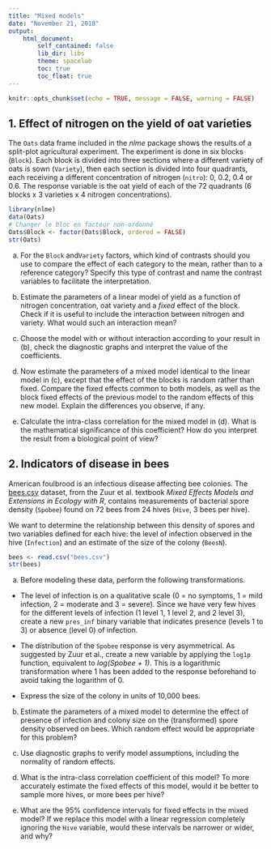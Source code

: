 ```yaml
---
title: "Mixed models"
date: "November 21, 2018"
output: 
    html_document:
        self_contained: false
        lib_dir: libs
        theme: spacelab
        toc: true
        toc_float: true
---
```


```r
knitr::opts_chunk$set(echo = TRUE, message = FALSE, warning = FALSE)
```


## 1. Effect of nitrogen on the yield of oat varieties

The `Oats` data frame included in the *nlme* package shows the results of a split-plot agricultural experiment. The experiment is done in six blocks (`Block`). Each block is divided into three sections where a different variety of oats is sown (`Variety`), then each section is divided into four quadrants, each receiving a different concentration of nitrogen (`nitro`): 0, 0.2, 0.4 or 0.6. The response variable is the oat yield of each of the 72 quadrants (6 blocks x 3 varieties x 4 nitrogen concentrations).

```r
library(nlme)
data(Oats)
# Changer le bloc en facteur non-ordonné
Oats$Block <- factor(Oats$Block, ordered = FALSE)
str(Oats)
```

(a) For the `Block` and` Variety` factors, which kind of contrasts should you use to compare the effect of each category to the mean, rather than to a reference category? Specify this type of contrast and name the contrast variables to facilitate the interpretation.

(b) Estimate the parameters of a linear model of yield as a function of nitrogen concentration, oat variety and a *fixed* effect of the block. Check if it is useful to include the interaction between nitrogen and variety. What would such an interaction mean?

(c) Choose the model with or without interaction according to your result in (b), check the diagnostic graphs and interpret the value of the coefficients.

(d) Now estimate the parameters of a mixed model identical to the linear model in (c), except that the effect of the blocks is random rather than fixed. Compare the fixed effects common to both models, as well as the block fixed effects of the previous model to the random effects of this new model. Explain the differences you observe, if any.

(e) Calculate the intra-class correlation for the mixed model in (d). What is the mathematical significance of this coefficient? How do you interpret the result from a biological point of view?


## 2. Indicators of disease in bees

American foulbrood is an infectious disease affecting bee colonies. The [bees.csv](bees.csv) dataset, from the Zuur et al. textbook *Mixed Effects Models and Extensions in Ecology with R*, contains measurements of bacterial spore density (`Spobee`) found on 72 bees from 24 hives (`Hive`, 3 bees per hive).

We want to determine the relationship between this density of spores and two variables defined for each hive: the level of infection observed in the hive (`Infection`) and an estimate of the size of the colony (`BeesN`).

```r
bees <- read.csv("bees.csv")
str(bees)
```

(a) Before modeling these data, perform the following transformations.

- The level of infection is on a qualitative scale (0 = no symptoms, 1 = mild infection, 2 = moderate and 3 = severe). Since we have very few hives for the different levels of infection (1 level 1, 1 level 2, and 2 level 3), create a new `pres_inf` binary variable that indicates presence (levels 1 to 3) or absence (level 0) of infection.

- The distribution of the `Spobee` response is very asymmetrical. As suggested by Zuur et al., create a new variable by applying the `log1p` function, equivalent to *log(Spobee + 1)*. This is a logarithmic transformation where 1 has been added to the response beforehand to avoid taking the logarithm of 0.

- Express the size of the colony in units of 10,000 bees.

(b) Estimate the parameters of a mixed model to determine the effect of presence of infection and colony size on the (transformed) spore density observed on bees. Which random effect would be appropriate for this problem?

(c) Use diagnostic graphs to verify model assumptions, including the normality of random effects.

(d) What is the intra-class correlation coefficient of this model? To more accurately estimate the fixed effects of this model, would it be better to sample more hives, or more bees per hive?

(e) What are the 95% confidence intervals for fixed effects in the mixed model? If we replace this model with a linear regression completely ignoring the `Hive` variable, would these intervals be narrower or wider, and why?

